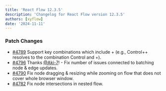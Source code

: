 ```yaml
---
title: 'React Flow 12.3.5'
description: 'Changelog for React Flow version 12.3.5'
authors: [xyflow]
date: '2024-11-11'
---
```


### Patch Changes

- [#4789](https://github.com/xyflow/xyflow/pull/4789) Support key combinations which include + (e.g., Control++ resolves to the combination Control and +).
- [#4796](https://github.com/xyflow/xyflow/pull/4796) Thanks [@Aki-7](https://github.com/Aki-7)! - Fix number of issues connected to batching node & edge updates.
- [#4790](https://github.com/xyflow/xyflow/pull/4790) Fix node dragging & resizing while zooming on flow that does not cover whole browser window.
- [#4782](https://github.com/xyflow/xyflow/pull/4782) Fix node intersections in nested flow.
